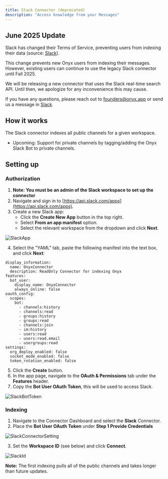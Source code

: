 ```yaml
---
title: Slack Connector (deprecated)
description: "Access knowledge from your Messages"
---
```


## June 2025 Update

Slack has changed their Terms of Service, preventing users from indexing their data (source: [Slack](https://slack.com/terms-of-service/api)).

This change prevents new Onyx users from indexing their messages. However, existing users can continue to use the legacy Slack connector until Fall 2025.

We will be releasing a new connector that uses the Slack real-time search API. Until then, we apologize for any inconvenience this may cause.

If you have any questions, please reach out to [founders@onyx.app](mailto:founders@onyx.app) or send us a message in [Slack](https://join.slack.com/t/onyx-dot-app/shared_invite/zt-34lu4m7xg-TsKGO6h8PDvR5W27zTdyhA).

## How it works

The Slack connector indexes all public channels for a given workspace.

- Upcoming: Support for private channels by tagging/adding the Onyx Slack Bot to private channels.

## Setting up

### Authorization

1. **Note: You must be an admin of the Slack workspace to set up the connector**
2. Navigate and sign in to [https://api.slack.com/apps](https://api.slack.com/apps).
3. Create a new Slack app:
   - Click the **Create New App** button in the top right.
   - Select **From an app manifest** option.
   - Select the relevant workspace from the dropdown and click **Next**.

![SlackApp](/images/connectors/slack/SlackApp.png)

4. Select the "YAML" tab, paste the following manifest into the text box, and click **Next**:

```
display_information:
  name: OnyxConnector
  description: ReadOnly Connector for indexing Onyx
features:
  bot_user:
    display_name: OnyxConnector
    always_online: false
oauth_config:
  scopes:
    bot:
      - channels:history
      - channels:read
      - groups:history
      - groups:read
      - channels:join
      - im:history
      - users:read
      - users:read.email
      - usergroups:read
settings:
  org_deploy_enabled: false
  socket_mode_enabled: false
  token_rotation_enabled: false
```

5. Click the **Create** button.
6. In the app page, navigate to the **OAuth & Permissions** tab under the **Features** header.
7. Copy the **Bot User OAuth Token**, this will be used to access Slack.

![SlackBotToken](/images/connectors/slack/SlackBotToken.png)

### Indexing

1. Navigate to the Connector Dashboard and select the **Slack** Connector.
2. Place the **Bot User OAuth Token** under **Step 1 Provide Credentials**

![SlackConnectorSetting](/images/connectors/slack/SlackConnectorSetting.png)

3. Set the **Workspace ID** (see below) and click **Connect**.

![SlackId](/images/connectors/slack/SlackId.png)

**Note:** The first indexing pulls all of the public channels and takes longer than future updates.
